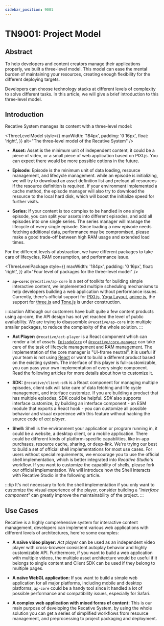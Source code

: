 ```yaml
---
sidebar_position: 9001
---
```




# TN9001: Project Model

## Abstract

To help developers and content creators manage their applications properly, we
built a three-level model. This model can ease the mental burden of maintaining
your resources, creating enough flexibility for the different deploying targets.

Developers can choose technology stacks at different levels of complexity to
solve different tasks. In this article, we will give a brief introduction to
this three-level model.

## Introduction

Recative System manages its content with a three-level model:

<ThreeLevelModel
  style={{
    maxWidth: '184px',
    padding: '0 16px',
    float: 'right',
  }}
  alt="The three-level model of the Recative System"
/>

- **<span id="asset">Asset</span>:** Asset is the minimum unit of independent
  content, it could be a piece of video, or a small piece of web application
  based on PIXI.js. You can expect there would be more possible options in the
  future.

- **Episode:** Episode is the minimum unit of data loading, resource
  management, and lifecycle management. while an episode is initializing, we will
  try to download an asset definition list and preload all resources if the
  resource definition is required. If your environment implemented a cache method,
  the episode manager will also try to download the resource to the local hard disk,
  which will boost the initialize speed for further visits.

- **Series:** If your content is too complex to be handled in one single episode,
  you can split your assets into different episodes, and add all episodes into
  one single series. The series manager will manage the lifecycle of every single
  episode. Since loading a new episode needs fetching additional data,
  performance may be compromised, please make a good trade-off between high RAM
  usage and extended load times.

For the different levels of abstraction, we have different packages to take care of
lifecycles, RAM consumption, and performance issue.

<ThreeLevelPackage
  style={{
    maxWidth: '184px',
    padding: '0 16px',
    float: 'right',
  }}
  alt="Four level of packages for the three-level model"
/>

- **`ap-core`:** `@recative/ap-core` is a set of toolkits for building
  simple interactive content, we implemented multiple scheduling mechanisms to help
  developers building a web application without performance issues. Currently,
  there's official support for [PIXI.js](https://pixijs.com/),
  [Yoga Layout](https://yogalayout.com/), [anime.js](https://animejs.com/),
  the support for [three.js](https://threejs.org/) and
  [Tone.js](https://tonejs.github.io/) is under construction.

:::caution
Although our customers have built quite a few content products using ap-core,
the API design has not yet reached the level of public availability. We are
trying to disassemble `@recative/ap-core` into multiple smaller packages, to
reduce the complexity of the whole solution.
:::

- **Act Player:** `@recative/act-player` is a React component which can render
  a lot of _assets_. [`EpisodeCore`](/API/core-manager/class/EpisodeCore)
  of [`@recative/core-manager`](/api/core-manager) can take
  care of the task of lifecycle management and RAM management. The implementation
  of the core manager is "UI-frame neutral", it is useful if your team is not using
  [React](https://reactjs.org/) or want to build a different product based on
  the existing system. The interface of this player is full-customizable, you can
  pass your own implementation of every single component. Read the following
  articles for more details about how to customize it.

- **SDK:** `@recative/client-sdk` is a React component for managing multiple
  episodes, client sdk will take care of data fetching and life cycle management,
  and interface customize. If you are building a product that has multiple
  episodes, SDK could be helpful. _SDK_ also supports interface customize, by
  building an interface component - an ESM module that exports a React hook -
  you can customize all possible behavior and visual experience with this
  feature without hacking the source code of _act player_.

- **Shell:** Shell is the environment your application or program running in, it
  could be a website, a desktop client, or a mobile application. There could be
  different kinds of platform-specific capabilities, like in-app purchases, resource
  cache, sharing, or deep-link. We're trying our best to build a set of official
  shell implementations for most use cases. For users without special requirements,
  we encourage you to use the official shell implementation, which is better
  integrated into _Recative Studio_'s workflow. If you want to customize the
  capability of shells, please fork our official implementation. We will
  introduce how the Shell interacts with Recative Studio in the following article.

:::tip
It's not necessary to fork the shell implementation if you only want to
customize the visual experience of the player, consider building a _"interface
component"_ can greatly improve the maintainability of the project.
:::

## Use Cases

Recative is a highly comprehensive system for interactive content management,
developers can implement various web applications with different levels of
architectures, here're some examples:

- **A naïve video player:** _Act player_ can be used as an independent video
  player with cross-browser consistent autoplay behavior and highly customizable
  API. Furthermore, if you want to build a web application with multiple videos,
  the multiple asset architecture would be useful if it belongs to single
  content and Client SDK can be used if they belong to multiple pages.

- **A naïve WebGL application:** If you want to build a simple web application
  for all major platforms, including mobile and desktop platforms, `ap-core` could
  be a handy tool since it handled a lot of possible performance and compatibility
  issues, especially for <span title="A web browser developed by Apple mainly for render apple.com correctly">Safari</span>.

- **A complex web application with mixed forms of content:** This is our main
  purpose of developing the Recative System, by using the whole solution you can
  get a series of simplified workflows from resource management, and preprocessing to
  project packaging and deployment.
